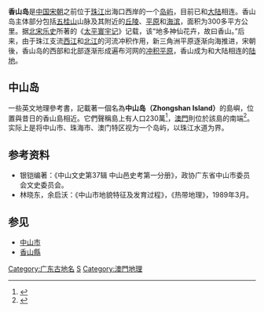'''香山岛'''是[[中国|中国]][[宋朝|宋朝]]之前位于[[珠江|珠江]]出海口西岸的一个[[岛屿|岛屿]]，目前已和[[大陆|大陆]]相连。香山岛主体部分包括[[五桂山|五桂山]]山脉及其附近的[[丘陵|丘陵]]、[[平原|平原]]和[[海滨|海滨]]，面积为300多平方公里。据[[北宋|北宋]][[乐史|乐史]]所著的《[[太平寰宇记|太平寰宇记]]》记载，该“地多神仙花卉，故曰香山。”后来，由于珠江支流[[西江|西江]]和[[北江|北江]]的河流冲积作用，新三角洲平原逐渐向海推进，宋朝後，香山岛的西部和北部逐渐形成遍布河网的[[冲积平原|冲积平原]]，香山成为和大陆相连的[[陆地|陆地]]。

==中山岛==
一些英文地理參考書，記載著一個名為'''中山岛（Zhongshan Island）'''的島嶼，位置與昔日的香山島相近。它們聲稱島上有人口230萬<ref>{{Cite web |url=http://www.worldislandinfo.com/POPULATV2.htm |title=worldislandinfo.com |accessdate=2008-01-05 |archive-date=2011-08-21 |archive-url=https://www.webcitation.org/616nHG2CP?url=http://www.worldislandinfo.com/POPULATV2.htm |dead-url=no }}</ref>，[[澳門|澳門]]則位於該島的南端<ref>{{Cite web |url=http://www.allplanet.com/borabora/facts.htm |title=allplanet.com |accessdate=2008-01-05 |archive-date=2007-09-29 |archive-url=https://web.archive.org/web/20070929171304/http://www.allplanet.com/borabora/facts.htm |dead-url=no }}</ref>。实际上是将中山市、珠海市、澳门特区视为一个岛屿，以珠江水道为界。

==参考资料==
<div class="references-small">
*银铠编著：《中山文史第37辑 中山邑史考第一分册》，政协广东省中山市委员会文史委员会。
*林晓东，余启沃：《中山市地貌特征及发育过程》，《热带地理》，1989年3月。
<references />
</div>

==参见==
*[[中山市|中山市]]
*[[香山縣|香山縣]]

{{中国地理小作品}}

[[Category:广东古地名|Category:广东古地名]]
[[Category:珠江水系|S]]
[[Category:澳門地理|Category:澳門地理]]